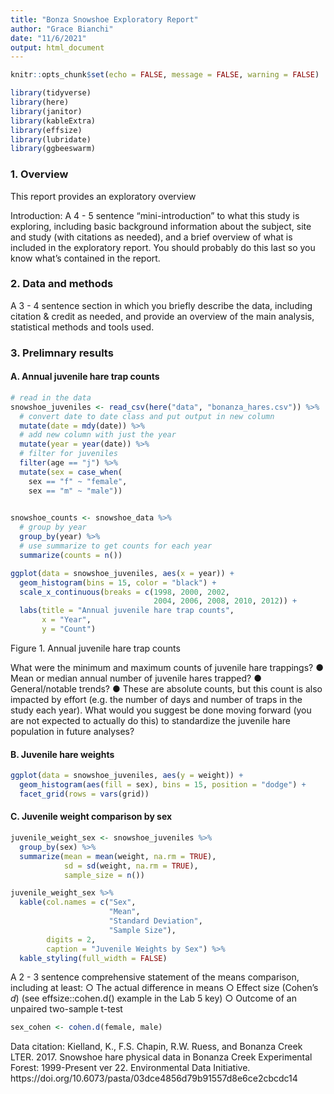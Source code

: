```yaml
---
title: "Bonza Snowshoe Exploratory Report"
author: "Grace Bianchi"
date: "11/6/2021"
output: html_document
---
```


```r
knitr::opts_chunk$set(echo = FALSE, message = FALSE, warning = FALSE)

library(tidyverse)
library(here)
library(janitor)
library(kableExtra)
library(effsize)
library(lubridate)
library(ggbeeswarm)
```

### 1. Overview
This report provides an exploratory overview 

Introduction: A 4 - 5 sentence "mini-introduction" to what this study is exploring, including basic background information about the subject, site and study (with citations as needed), and a brief overview of what is included in the exploratory report. You should probably do this last so you know what’s contained in the report.

### 2. Data and methods
A 3 - 4 sentence section in which you briefly describe the data, including citation & credit as needed, and provide an overview of the main analysis, statistical methods and tools used.

### 3. Prelimnary results

#### A. Annual juvenile hare trap counts
```r
# read in the data
snowshoe_juveniles <- read_csv(here("data", "bonanza_hares.csv")) %>% 
  # convert date to date class and put output in new column
  mutate(date = mdy(date)) %>% 
  # add new column with just the year 
  mutate(year = year(date)) %>% 
  # filter for juveniles
  filter(age == "j") %>% 
  mutate(sex = case_when(
    sex == "f" ~ "female",
    sex == "m" ~ "male"))
  
```

```r
snowshoe_counts <- snowshoe_data %>% 
  # group by year
  group_by(year) %>% 
  # use summarize to get counts for each year
  summarize(counts = n())

ggplot(data = snowshoe_juveniles, aes(x = year)) +
  geom_histogram(bins = 15, color = "black") +
  scale_x_continuous(breaks = c(1998, 2000, 2002, 
                                2004, 2006, 2008, 2010, 2012)) +
  labs(title = "Annual juvenile hare trap counts",
       x = "Year",
       y = "Count")
```

Figure 1. Annual juvenile hare trap counts 

What were the minimum and maximum counts of juvenile hare trappings?
● Mean or median annual number of juvenile hares trapped?
● General/notable trends?
● These are absolute counts, but this count is also impacted by
effort (e.g. the number of days and number of traps in the study each year). What would you suggest be done moving forward (you are not expected to actually do this) to standardize the juvenile hare population in future analyses?

#### B. Juvenile hare weights
```r
ggplot(data = snowshoe_juveniles, aes(y = weight)) +
  geom_histogram(aes(fill = sex), bins = 15, position = "dodge") +
  facet_grid(rows = vars(grid))
```

#### C. Juvenile weight comparison by sex

```r
juvenile_weight_sex <- snowshoe_juveniles %>% 
  group_by(sex) %>% 
  summarize(mean = mean(weight, na.rm = TRUE),
            sd = sd(weight, na.rm = TRUE),
            sample_size = n())

juvenile_weight_sex %>% 
  kable(col.names = c("Sex",
                      "Mean",
                      "Standard Deviation",
                      "Sample Size"),
        digits = 2,
        caption = "Juvenile Weights by Sex") %>% 
  kable_styling(full_width = FALSE)

```

A 2 - 3 sentence comprehensive statement of the means comparison, including at least:
○ The actual difference in means
○ Effect size (Cohen's *d*) (see effsize::cohen.d() example in
the Lab 5 key)
○ Outcome of an unpaired two-sample t-test

```r
sex_cohen <- cohen.d(female, male)
```


Data citation: Kielland, K., F.S. Chapin, R.W. Ruess, and Bonanza Creek LTER. 2017. Snowshoe hare physical data in Bonanza Creek Experimental Forest: 1999-Present ver 22. Environmental Data Initiative. https://doi.org/10.6073/pasta/03dce4856d79b91557d8e6ce2cbcdc14
